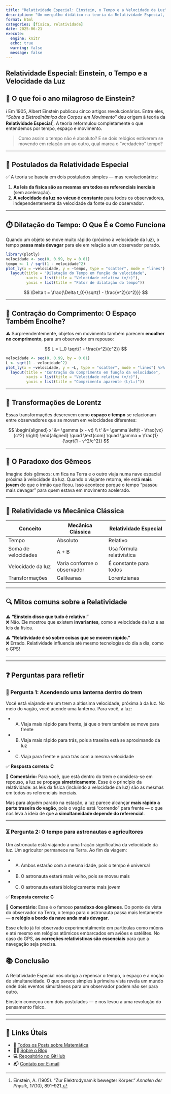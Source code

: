 ```yaml
---
title: "Relatividade Especial: Einstein, o Tempo e a Velocidade da Luz"
description: "Um mergulho didático na teoria da Relatividade Especial, com gráficos, exemplos e contexto histórico."
format: html
categories: [física, relatividade]
date: 2025-06-21
execute:
  engine: knitr
  echo: true
  warning: false
  message: false
---
```


<div class="invisivel">
# Relatividade Especial: Einstein, o Tempo e a Velocidade da Luz
</div>

## 🌟 O que foi o ano milagroso de Einstein?

ℹ️ Em 1905, Albert Einstein publicou cinco artigos revolucionários. Entre eles, *“Sobre a Eletrodinâmica dos Corpos em Movimento”* deu origem à teoria da **Relatividade Especial**[^einstein1905]. A teoria reformulou completamente o que entendemos por tempo, espaço e movimento.

> Como assim o tempo não é absoluto? E se dois relógios estiverem se movendo em relação um ao outro, qual marca o "verdadeiro" tempo?

---

## 📜 Postulados da Relatividade Especial

✅ A teoria se baseia em dois postulados simples — mas revolucionários:

1. **As leis da física são as mesmas em todos os referenciais inerciais** (sem aceleração).  
2. **A velocidade da luz no vácuo é constante** para todos os observadores, independentemente da velocidade da fonte ou do observador.

---

## ⏱️ Dilatação do Tempo: O Que É e Como Funciona

Quando um objeto se move muito rápido (próximo à velocidade da luz), o tempo **passa mais devagar** para ele em relação a um observador parado.

```r
library(plotly)
velocidade <- seq(0, 0.99, by = 0.01)
tempo <- 1 / sqrt(1 - velocidade^2)
plot_ly(x = ~velocidade, y = ~tempo, type = "scatter", mode = "lines") %>%
  layout(title = "Dilatação do Tempo em função da velocidade",
         xaxis = list(title = "Velocidade relativa (v/c)"),
         yaxis = list(title = "Fator de dilatação do tempo"))
```

$$
\Delta t = \frac{\Delta t_0}{\sqrt{1 - \frac{v^2}{c^2}}}
$$

---

## 📏 Contração do Comprimento: O Espaço Também Encolhe?

⚠️ Surpreendentemente, objetos em movimento também parecem **encolher no comprimento**, para um observador em repouso:

$$
L = L_0 \sqrt{1 - \frac{v^2}{c^2}}
$$

```r
velocidade <- seq(0, 0.99, by = 0.01)
L <- sqrt(1 - velocidade^2)
plot_ly(x = ~velocidade, y = ~L, type = "scatter", mode = "lines") %>%
  layout(title = "Contração do Comprimento em função da velocidade",
         xaxis = list(title = "Velocidade relativa (v/c)"),
         yaxis = list(title = "Comprimento aparente (L/L₀)"))
```

---

## 🔁 Transformações de Lorentz

Essas transformações descrevem como **espaço e tempo** se relacionam entre observadores que se movem em velocidades diferentes:

$$
\begin{aligned}
x' &= \gamma (x - vt) \\
t' &= \gamma \left(t - \frac{vx}{c^2} \right)
\end{aligned}
\quad \text{com} \quad \gamma = \frac{1}{\sqrt{1 - v^2/c^2}}
$$

---

## 👯 O Paradoxo dos Gêmeos

Imagine dois gêmeos: um fica na Terra e o outro viaja numa nave espacial próxima à velocidade da luz. Quando o viajante retorna, ele está **mais jovem** do que o irmão que ficou. Isso acontece porque o tempo "passou mais devagar" para quem estava em movimento acelerado.

---

## 🧪 Relatividade vs Mecânica Clássica

| Conceito                | Mecânica Clássica         | Relatividade Especial         |
|-------------------------|---------------------------|-------------------------------|
| Tempo                   | Absoluto                  | Relativo                      |
| Soma de velocidades     | A + B                     | Usa fórmula relativística     |
| Velocidade da luz       | Varia conforme o observador | É constante para todos        |
| Transformações          | Galileanas                | Lorentzianas                  |

---

## 🔍 Mitos comuns sobre a Relatividade

⚠️ **“Einstein disse que tudo é relativo.”**  
❌ Não. Ele mostrou que existem **invariantes**, como a velocidade da luz e as leis da física.

⚠️ **“Relatividade é só sobre coisas que se movem rápido.”**  
❌ Errado. Relatividade influencia até mesmo tecnologias do dia a dia, como o GPS!

---


---

## ❓ Perguntas para refletir

### 🔦 Pergunta 1: Acendendo uma lanterna dentro do trem

Você está viajando em um trem a altíssima velocidade, próxima à da luz. No meio do vagão, você acende uma lanterna. Para você, a luz:

- A) Viaja mais rápido para frente, já que o trem também se move para frente  
- B) Viaja mais rápido para trás, pois a traseira está se aproximando da luz  
- C) Viaja para frente e para trás com a mesma velocidade

✅ **Resposta correta: C**

📘 **Comentário:** Para você, que está dentro do trem e considera-se em repouso, a luz se propaga **simetricamente**. Esse é o princípio da relatividade: as leis da física (incluindo a velocidade da luz) são as mesmas em todos os referenciais inerciais.

Mas para alguém parado na estação, a luz parece alcançar **mais rápido a parte traseira do vagão**, pois o vagão está “correndo” para frente — o que nos leva à ideia de que **a simultaneidade depende do referencial**.

---

### ⏳ Pergunta 2: O tempo para astronautas e agricultores

Um astronauta está viajando a uma fração significativa da velocidade da luz. Um agricultor permanece na Terra. Ao fim da viagem:

- A) Ambos estarão com a mesma idade, pois o tempo é universal  
- B) O astronauta estará mais velho, pois se moveu mais  
- C) O astronauta estará biologicamente mais jovem

✅ **Resposta correta: C**

📘 **Comentário:** Esse é o famoso **paradoxo dos gêmeos**. Do ponto de vista do observador na Terra, o tempo para o astronauta passa mais lentamente — **o relógio a bordo da nave anda mais devagar**.

Esse efeito já foi observado experimentalmente em partículas como múons e até mesmo em relógios atômicos embarcados em aviões e satélites. No caso do GPS, **as correções relativísticas são essenciais** para que a navegação seja precisa.


## 📚 Conclusão

A Relatividade Especial nos obriga a repensar o tempo, o espaço e a noção de simultaneidade. O que parece simples à primeira vista revela um mundo onde dois eventos simultâneos para um observador podem não ser para outro.

Einstein começou com dois postulados — e nos levou a uma revolução do pensamento físico.

---

[^einstein1905]: Einstein, A. (1905). "Zur Elektrodynamik bewegter Körper." *Annalen der Physik*, 17(10), 891–921.

---

## 🔗 Links Úteis

- 🧮 [Todos os Posts sobre Matemática](../../posts/matematica/)
- 🧑‍🏫 [Sobre o Blog](../../posts/pessoal/sobre-o-blog.html)
- 💻 [Repositório no GitHub](https://github.com/marcellini-celso/blog-marcellini)
- 📬 [Contato por E-mail](mailto:prof.marcellini@gmail.com)


